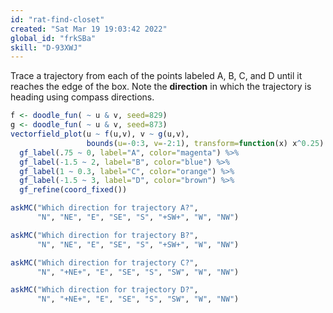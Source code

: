 ```yaml
---
id: "rat-find-closet"
created: "Sat Mar 19 19:03:42 2022"
global_id: "frkSBa"
skill: "D-93XWJ"
---
```






Trace a trajectory from each of the points labeled A, B, C, and D until it reaches the edge of the box.  Note the **direction** in which the trajectory is heading using compass directions.

```r
f <- doodle_fun( ~ u & v, seed=829)
g <- doodle_fun( ~ u & v, seed=873)
vectorfield_plot(u ~ f(u,v), v ~ g(u,v), 
                 bounds(u=-0:3, v=-2:1), transform=function(x) x^0.25) %>%
  gf_label(.75 ~ 0, label="A", color="magenta") %>%
  gf_label(-1.5 ~ 2, label="B", color="blue") %>%
  gf_label(1 ~ 0.3, label="C", color="orange") %>%
  gf_label(-1.5 ~ 3, label="D", color="brown") %>%
  gf_refine(coord_fixed())
```

```r
askMC("Which direction for trajectory A?",
      "N", "NE", "E", "SE", "S", "+SW+", "W", "NW")
```

```r
askMC("Which direction for trajectory B?",
      "N", "NE", "E", "SE", "S", "+SW+", "W", "NW")
```

```r
askMC("Which direction for trajectory C?",
      "N", "+NE+", "E", "SE", "S", "SW", "W", "NW")
```

```r
askMC("Which direction for trajectory D?",
      "N", "+NE+", "E", "SE", "S", "SW", "W", "NW")
```

